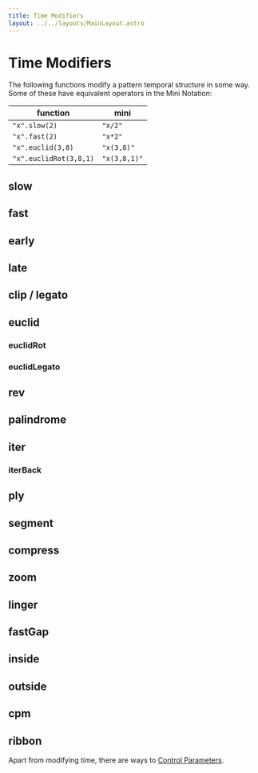 ```yaml
---
title: Time Modifiers
layout: ../../layouts/MainLayout.astro
---
```



# Time Modifiers

The following functions modify a pattern temporal structure in some way.
Some of these have equivalent operators in the Mini Notation:

| function               | mini         |
| ---------------------- | ------------ |
| `"x".slow(2)`          | `"x/2"`      |
| `"x".fast(2)`          | `"x*2"`      |
| `"x".euclid(3,8)`      | `"x(3,8)"`   |
| `"x".euclidRot(3,8,1)` | `"x(3,8,1)"` |

## slow

<JsDoc client:idle name="Pattern.slow" h={0} />

## fast

<JsDoc client:idle name="Pattern.fast" h={0} />

## early

<JsDoc client:idle name="Pattern.early" h={0} />

## late

<JsDoc client:idle name="Pattern.late" h={0} />

## clip / legato

<JsDoc client:idle name="clip" h={0} />

## euclid

<JsDoc client:idle name="Pattern.euclid" h={0} />

### euclidRot

<JsDoc client:idle name="Pattern.euclidRot" h={0} />

### euclidLegato

<JsDoc client:idle name="Pattern.euclidLegato" h={0} />

## rev

<JsDoc client:idle name="Pattern.rev" h={0} />

## palindrome

<JsDoc client:idle name="palindrome" h={0} />

## iter

<JsDoc client:idle name="Pattern.iter" h={0} />

### iterBack

<JsDoc client:idle name="Pattern.iterBack" h={0} />

## ply

<JsDoc client:idle name="ply" h={0} />

## segment

<JsDoc client:idle name="segment" h={0} />

## compress

<JsDoc client:idle name="compress" h={0} />

## zoom

<JsDoc client:idle name="zoom" h={0} />

## linger

<JsDoc client:idle name="linger" h={0} />

## fastGap

<JsDoc client:idle name="fastGap" h={0} />

## inside

<JsDoc client:idle name="inside" h={0} />

## outside

<JsDoc client:idle name="outside" h={0} />

## cpm

<JsDoc client:idle name="cpm" h={0} />

## ribbon

<JsDoc client:idle name="ribbon" h={0} />

Apart from modifying time, there are ways to [Control Parameters](/functions/value-modifiers/).
